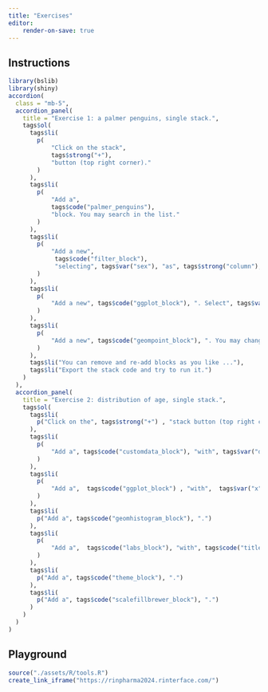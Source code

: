 ```yaml
---
title: "Exercises"
editor: 
    render-on-save: true
---
```


## Instructions

```r
library(bslib)
library(shiny)
accordion(
  class = "mb-5",
  accordion_panel(
    title = "Exercise 1: a palmer penguins, single stack.",
    tags$ol(
      tags$li(
        p(
            "Click on the stack",
            tags$strong("+"),
            "button (top right corner)."
        )
      ),
      tags$li(
        p(
            "Add a",
            tags$code("palmer_penguins"),
            "block. You may search in the list."
        )
      ),
      tags$li(
        p(
            "Add a new",
             tags$code("filter_block"),
             "selecting", tags$var("sex"), "as", tags$strong("column"), "and", tags$var("female"), "as", tags$strong("value"), ". Click on run."
        )
      ),
      tags$li(
        p(
            "Add a new", tags$code("ggplot_block"), ". Select", tags$var("x"), "and", tags$var("y") , "wizely."
        )
      ),
      tags$li(
        p(
            "Add a new", tags$code("geompoint_block"), ". You may change", tags$var("shape") , "and", tags$var("color"), "."
        )
      ),
      tags$li("You can remove and re-add blocks as you like ..."),
      tags$li("Export the stack code and try to run it.")
    )
  ),
  accordion_panel(
    title = "Exercise 2: distribution of age, single stack.",
    tags$ol(
      tags$li(
        p("Click on the", tags$strong("+") , "stack button (top right corner).")
      ),
      tags$li(
        p(
            "Add a", tags$code("customdata_block"), "with", tags$var("demo"), "as", tags$strong("selected"), "dataset."
        )
      ),
      tags$li(
        p(
            "Add a",  tags$code("ggplot_block") , "with",  tags$var("x"), "as", tags$strong("func"), "and",  tags$var("AGE") , "as", tags$strong("default_columns"), "."
        )
      ),
      tags$li(
        p("Add a", tags$code("geomhistogram_block"), ".")
      ),
      tags$li(
        p(
            "Add a",  tags$code("labs_block"), "with", tags$code("title = 'Distribution of Age'"), tags$code("x = 'Age (Years)'"), "and",  tags$code("y = 'Count'"), "as settings."
        )
      ),
      tags$li(
        p("Add a", tags$code("theme_block"), ".")
      ),
      tags$li(
        p("Add a", tags$code("scalefillbrewer_block"), ".")
      )
    )
  )
)
```

## Playground

:::{.column-screen-inset}
```r
source("./assets/R/tools.R")
create_link_iframe("https://rinpharma2024.rinterface.com/")
```
:::